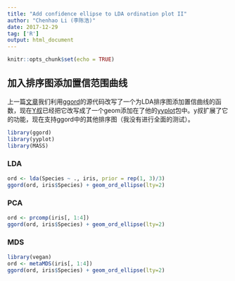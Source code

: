 ```yaml
---
title: "Add confidence ellipse to LDA ordination plot II"
author: "Chenhao Li (李陈浩)"
date: 2017-12-29
tag: ['R']
output: html_document
---
```


```r
knitr::opts_chunk$set(echo = TRUE)
```

## 加入排序图添加置信范围曲线

上一篇[文章](http://lchblogs.netlify.com/post/2017-12-22-r-addconfellipselda/)我们利用[ggord](https://github.com/fawda123/ggord)的源代码改写了一个为LDA排序图添加置信曲线的函数，现在[Y叔](https://guangchuangyu.github.io/)已经把它改写成了一个geom添加在了他的[yyplot](https://github.com/GuangchuangYu/yyplot)包中。y叔扩展了它的功能，现在支持ggord中的其他排序图（我没有进行全面的测试）。

```r
library(ggord)
library(yyplot)
library(MASS)
```

### LDA

```r
ord <- lda(Species ~ ., iris, prior = rep(1, 3)/3)
ggord(ord, iris$Species) + geom_ord_ellipse(lty=2)
```

### PCA

```r
ord <- prcomp(iris[, 1:4])
ggord(ord, iris$Species) + geom_ord_ellipse(lty=2)
```

### MDS

```r
library(vegan)
ord <- metaMDS(iris[, 1:4])
ggord(ord, iris$Species) + geom_ord_ellipse(lty=2)

```
